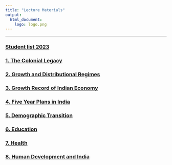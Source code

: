 ```yaml
---
title: "Lecture Materials"
output: 
  html_document:
    logo: logo.png
---
```



---

### [Student list 2023](https://coe.presiuniv.ac.in/coepresi/cbcsodd2023/fetchdata.php?deptVal=&semVal=&orderby=student_name&geVal=ECON03GE3A){target="_blank"}

### [1. The Colonial Legacy](content/1.TheColonialLegacy.html){target="_blank"} 
### [2. Growth and Distributional Regimes](content/2.GrowthAndDistributionRegimes.html){target="_blank"} <br>
### [3. Growth Record of Indian Economy](content/3.growth-record-of-indian-economy.html){target="_blank"}
### [4. Five Year Plans in India](content/4.PlanningInIndia.html){target="_blank"}
### [5. Demographic Transition](content/5.DemographicTransition.html){target="_blank"}
### [6. Education](content/6.Education.html){target="_blank"}
### [7. Health](content/7.Health.html){target="_blank"}
### [8. Human Development and India](content/8.HDI.html){target="_blank"}

